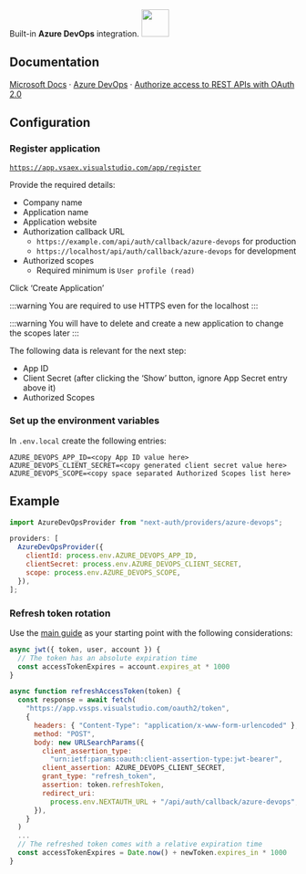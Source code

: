 <div
  style={{
    backgroundColor: "#0072c6",
    display: "flex",
    justifyContent: "space-between",
    color: "#fff",
    padding: 16,
  }}
>
  <span>
    Built-in <b>Azure DevOps</b> integration.
  </span>
  <a href="https://learn.microsoft.com/en-us/azure/active-directory">
    <img
      style={{ display: "block" }}
      src="/img/providers/azure-devops.svg"
      height="48"
      width="48"
    />
  </a>
</div>

## Documentation

[Microsoft Docs](https://docs.microsoft.com/en-us) · [Azure DevOps](https://docs.microsoft.com/en-us/azure/devops/) · [Authorize access to REST APIs with OAuth 2.0](https://docs.microsoft.com/en-us/azure/devops/integrate/get-started/authentication/oauth?view=azure-devops])

## Configuration

### Register application

[`https://app.vsaex.visualstudio.com/app/register`](https://app.vsaex.visualstudio.com/app/register)

Provide the required details:

- Company name
- Application name
- Application website
- Authorization callback URL
  - `https://example.com/api/auth/callback/azure-devops` for production
  - `https://localhost/api/auth/callback/azure-devops` for development
- Authorized scopes
  - Required minimum is `User profile (read)`

Click ‘Create Application’

:::warning
You are required to use HTTPS even for the localhost
:::

:::warning
You will have to delete and create a new application to change the scopes later
:::

The following data is relevant for the next step:

- App ID
- Client Secret (after clicking the ‘Show’ button, ignore App Secret entry above it)
- Authorized Scopes

### Set up the environment variables

In `.env.local` create the following entries:

```
AZURE_DEVOPS_APP_ID=<copy App ID value here>
AZURE_DEVOPS_CLIENT_SECRET=<copy generated client secret value here>
AZURE_DEVOPS_SCOPE=<copy space separated Authorized Scopes list here>
```

## Example

```js filename="pages/api/auth/[...nextauth].js"
import AzureDevOpsProvider from "next-auth/providers/azure-devops";

providers: [
  AzureDevOpsProvider({
    clientId: process.env.AZURE_DEVOPS_APP_ID,
    clientSecret: process.env.AZURE_DEVOPS_CLIENT_SECRET,
    scope: process.env.AZURE_DEVOPS_SCOPE,
  }),
];
```

### Refresh token rotation

Use the [main guide](/guides/basics/refresh-token-rotation) as your starting point with the following considerations:

```js filename="pages/api/auth/[...nextauth].js"
async jwt({ token, user, account }) {
  // The token has an absolute expiration time
  const accessTokenExpires = account.expires_at * 1000
}

async function refreshAccessToken(token) {
  const response = await fetch(
    "https://app.vssps.visualstudio.com/oauth2/token",
    {
      headers: { "Content-Type": "application/x-www-form-urlencoded" },
      method: "POST",
      body: new URLSearchParams({
        client_assertion_type:
          "urn:ietf:params:oauth:client-assertion-type:jwt-bearer",
        client_assertion: AZURE_DEVOPS_CLIENT_SECRET,
        grant_type: "refresh_token",
        assertion: token.refreshToken,
        redirect_uri:
          process.env.NEXTAUTH_URL + "/api/auth/callback/azure-devops",
      }),
    }
  )
  ...
  // The refreshed token comes with a relative expiration time
  const accessTokenExpires = Date.now() + newToken.expires_in * 1000
}
```
